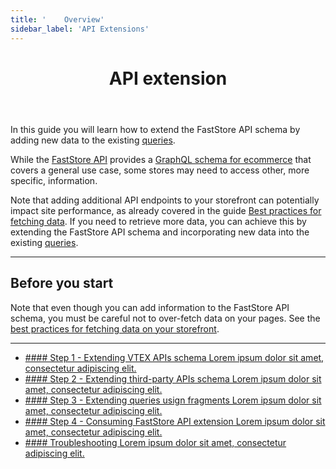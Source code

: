 ```yaml
---
title: '    Overview'
sidebar_label: 'API Extensions'
---
```



<header>

# API extension

</header>

In this guide you will learn how to extend the FastStore API schema by adding new
data to the existing [queries](/).

While the [FastStore API](https://v1.faststore.dev/reference/api/faststore-api) provides a [GraphQL schema for ecommerce](https://v1.faststore.dev/reference/api/queries) that covers a general use case, 
some stores may need to access other, more specific, information.

Note that adding additional API endpoints to your storefront can potentially impact site performance, as already covered in the guide
[Best practices for fetching data](https://v1.faststore.dev/how-to-guides/faststore-api/fetching-api-data#best-practices-for-fetching-data). 
If you need to retrieve more data, you can achieve this by extending the FastStore API schema and incorporating new data into the existing [queries](https://v1.faststore.dev/reference/api/queries).

---

## Before you start

Note that even though you can add information to the FastStore API schema, you must be careful not to over-fetch data on your pages. See the [best practices for fetching data on your storefront](https://v1.faststore.dev/how-to-guides/faststore-api/fetching-api-data#best-practices-for-fetching-data).

---

<ul class="nx-card-list">
  <li class="nx-card">
    <a href="/docs/api-extension/extending-vtex-api-schema">
      #### Step 1 - Extending VTEX APIs schema
      Lorem ipsum dolor sit amet, consectetur adipiscing elit.
    </a>
  </li>
  
  <li class="nx-card">
    <a href="/docs/api-extension/extending-third-party-api-schema">
      #### Step 2 - Extending third-party APIs schema
      Lorem ipsum dolor sit amet, consectetur adipiscing elit.
    </a>
  </li>

  <li class="nx-card">
    <a href="/docs/api-extension/extending-queries-using-fragments">
      #### Step 3 - Extending queries usign fragments
      Lorem ipsum dolor sit amet, consectetur adipiscing elit.
    </a>
  </li>

  <li class="nx-card">
    <a href="/docs/api-extension/consuming-api-extensions">
      #### Step 4 - Consuming FastStore API extension
      Lorem ipsum dolor sit amet, consectetur adipiscing elit.
    </a>
  </li>

  <li class="nx-card">
    <a href="/docs/api-extension/troubleshooting">
      #### Troubleshooting
      Lorem ipsum dolor sit amet, consectetur adipiscing elit.
    </a>
  </li>
</ul>
